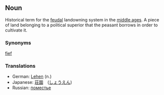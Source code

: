 ==Noun==
Historical term for the [[feudal]] landowning system in the [[middle ages]]. A piece of land belonging to a political superior that the peasant borrows in order to cultivate it. 

===Synonyms===
[[fief]]

===Translations===
*German: [[Lehen]] (n.)
*Japanese: [[荘園]]　([[しょうえん]])
*Russian: [[поместье]]